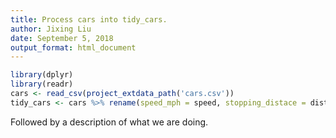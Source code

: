 ```yaml
---
title: Process cars into tidy_cars.
author: Jixing Liu
date: September 5, 2018
output_format: html_document
---
```

```r
library(dplyr)
library(readr)
cars <- read_csv(project_extdata_path('cars.csv'))
tidy_cars <- cars %>% rename(speed_mph = speed, stopping_distace = dist)
```
Followed by a description of what we are doing.